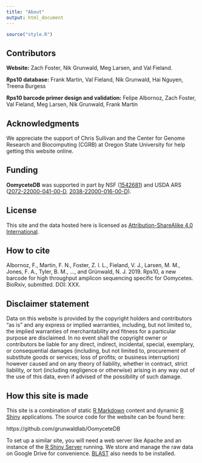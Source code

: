 ```yaml
---
title: "About"
output: html_document
---
```


```r
source("style.R")
```

## Contributors

**Website:** Zach Foster, Nik Grunwald, Meg Larsen, and Val Fieland.

**Rps10 database:** Frank Martin, Val Fieland, Nik Grunwald, Hai Nguyen, Treena Burgess

**Rps10 barcode primer design and validation:** Felipe Albornoz, Zach Foster, Val Fieland, Meg Larsen, Nik Grunwald, Frank Martin

## Acknowledgments

We appreciate the support of Chris Sullivan and the Center for Genome Research and Biocomputing (CGRB) at Oregon State University for help getting this website online. 

## Funding

**OomyceteDB** was supported in part by NSF ([1542681](https://www.nsf.gov/awardsearch/showAward?AWD_ID=1542681)) and USDA ARS ([2072-22000-041-00-D](https://www.ars.usda.gov/research/project/?accnNo=432469), [2038-22000-016-00-D](https://www.ars.usda.gov/research/project/?accnNo=431470)). 

## License

This site and the data hosted here is licensed as [Attribution-ShareAlike 4.0 International](https://creativecommons.org/licenses/by-sa/4.0/).

## How to cite

Albornoz, F., Martin, F. N., Foster, Z. l. L., Fieland, V. J., Larsen, M. M., Jones, F. A., Tyler, B. M., ..., and Grünwald, N. J. 2019. Rps10, a new barcode for high throughput amplicon sequencing specific for Oomycetes. BioRxiv, submitted. DOI: XXX.

## Disclaimer statement

Data on this website is provided by the copyright holders and contributors "as is" and any express or implied warranties, including, but not limited to, the implied warranties of merchantability and fitness for a particular purpose are disclaimed.
In no event shall the copyright owner or contributors be liable for any direct, indirect, incidental, special, exemplary, or consequential damages (including, but not limited to, procurement of substitute goods or services; loss of profits; or business interruption) however caused and on any theory of liability, whether in contract, strict liability, or tort (including negligence or otherwise) arising in any way out of the use of this data, even if advised of the possibility of such damage.

## How this site is made

This site is a combination of static [R Markdown](https://rmarkdown.rstudio.com/rmarkdown_websites.html) content and dynamic [R Shiny](https://shiny.rstudio.com/) applications. The source code for the website can be found here:

https://github.com/grunwaldlab/OomyceteDB

To set up a similar site, you will need a web server like Apache and an instance of the [R Shiny Server](https://www.rstudio.com/products/shiny/shiny-server/) running.
We store and manage the raw data on Google Drive for convenience.
[BLAST](https://blast.ncbi.nlm.nih.gov/Blast.cgi ) also needs to be installed. 